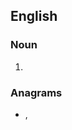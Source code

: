 {{also|bagman}}
==English==

===Noun===
{{en-noun|bag men}}

# {{alternative spelling of|bagman|lang=en}}

===Anagrams===
* {{l|en|man-bag}}, {{l|en|manbag}}